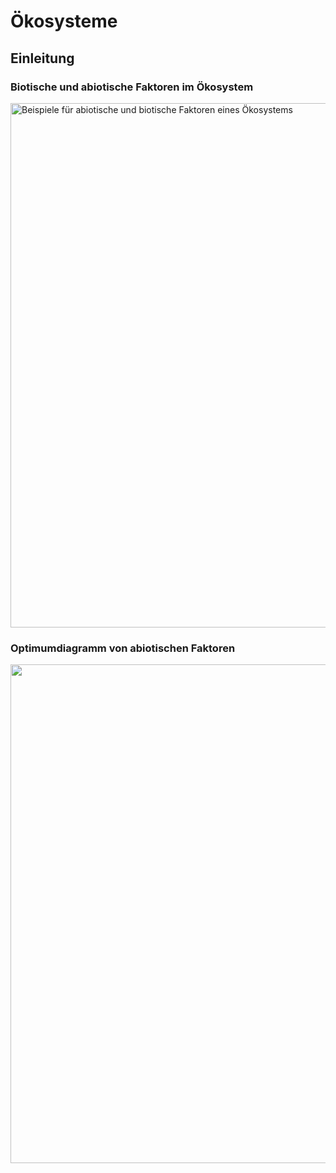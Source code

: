 # Ökosysteme

## Einleitung

### Biotische und abiotische Faktoren im Ökosystem

[![Beispiele für abiotische und biotische Faktoren eines Ökosystems](/assets/abiotisch-und-biotisch.excalidraw.png){#bio-abiotische-und-biotische-merkmale width="839"}](https://excalidraw.com/#json=JjYlYXfMn5-ds5SFz7MvT,3_WdTXm_1kg6hmVv6w_btA)

### Optimumdiagramm von abiotischen Faktoren

[![](/assets/optimumdiagramm.excalidraw.png){#bio-abiotische-Optimumsdiagramm width="798"}](https://excalidraw.com/#json=YWaEEX66DivwclQ0NT29o,fKYx1gz4QRMTvRzBLNJq5A)